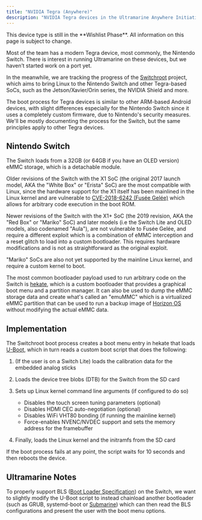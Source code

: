 ```yaml
---
title: "NVIDIA Tegra (Anywhere)"
description: "NVIDIA Tegra devices in the Ultramarine Anywhere Initiative"
---
```



<Alert type="info">
  This device type is still in the **Wishlist Phase**. All information on this
  page is subject to change.
</Alert>

Most of the team has a modern Tegra device, most commonly, the Nintendo Switch.
There is interest in running Ultramarine on these devices, but we haven’t started work on a port yet.

In the meanwhile, we are tracking the progress of the [Switchroot](https://switchroot.org/) project, which aims to bring Linux to the Nintendo Switch and
other Tegra-based SoCs, such as the Jetson/Xavier/Orin series, the NVIDIA Shield and more.

The boot process for Tegra devices is similar to other ARM-based Android devices, with slight differences especially
for the Nintendo Switch since it uses a completely custom firmware, due to Nintendo's security measures.
We'll be mostly documenting the process for the Switch, but the same principles apply to other Tegra devices.

## Nintendo Switch

The Switch loads from a 32GB (or 64GB if you have an OLED version) eMMC storage, which is a detachable module.

Older revisions of the Switch with the X1 SoC (the original 2017 launch model, AKA the "White Box" or "Erista" SoC)
are the most compatible with Linux, since the hardware support for the X1 itself has been mainlined in the Linux kernel
and are vulnerable to [CVE-2018-6242 (Fusée Gelée)](https://nvd.nist.gov/vuln/detail/cve-2018-6242) which allows for arbitrary code execution in the boot ROM.

Newer revisions of the Switch with the X1+ SoC (the 2019 revision, AKA the "Red Box" or "Mariko" SoC) and later models
(i.e the Switch Lite and OLED models, also codenamed "Aula"), are not vulnerable to Fusée Gelée, and require a different exploit which is a combination
of eMMC interception and a reset glitch to load into a custom bootloader. This requires hardware modifications and is not as straightforward as the original exploit.

"Mariko" SoCs are also not yet supported by the mainline Linux kernel, and require a custom kernel to boot.

The most common bootloader payload used to run arbitrary code on the Switch is [hekate](https://github.com/ctcaer/hekate),
which is a custom bootloader that provides a graphical boot menu and a partition manager. It can also be used to dump the eMMC storage data and
create what's called an "emuMMC" which is a virtualized eMMC partition that can be used to run a backup image of [Horizon OS]
without modifying the actual eMMC data.

## Implementation

The Switchroot boot process creates a boot menu entry in hekate that loads [U-Boot], which in turn reads a custom boot script that does the following:

1. (If the user is on a Switch Lite) loads the calibration data for the embedded analog sticks
2. Loads the device tree blobs (DTB) for the Switch from the SD card
3. Sets up Linux kernel command line arguments (if configured to do so)
    - Disables the touch screen tuning parameters (optional)
    - Disables HDMI CEC auto-negotiation (optional)
    - Disables WiFi VHT80 bonding (if running the mainline kernel)
    - Force-enables NVENC/NVDEC support and sets the memory address for the framebuffer

4. Finally, loads the Linux kernel and the initramfs from the SD card

If the boot process fails at any point, the script waits for 10 seconds and then reboots the device.

## Ultramarine Notes

To properly support BLS ([Boot Loader Specification]) on the Switch, we want to slightly modify the U-Boot script to instead
chainload another bootloader (such as GRUB, systemd-boot or [Submarine]) which can then read the BLS configurations and present
the user with the boot menu options.

[Horizon OS]: https://en.wikipedia.org/wiki/Nintendo_Switch_system_software
[U-Boot]: https://en.wikipedia.org/wiki/Das_U-Boot
[Submarine]: https://github.com/FyraLabs/submarine
[Boot Loader Specification]: https://uapi-group.org/specifications/specs/boot_loader_specification/
